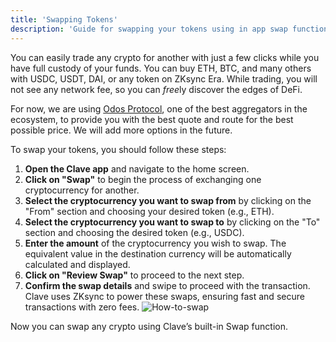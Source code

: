 ```yaml
---
title: 'Swapping Tokens'
description: 'Guide for swapping your tokens using in app swap function.'
---
```


You can easily trade any crypto for another with just a few clicks while you have full custody of your funds. You can buy ETH, BTC, and many others with USDC, USDT, DAI, or any token on ZKsync Era. While trading, you will not see any network fee, so you can *free*ly discover the edges of DeFi.

For now, we are using [Odos Protocol](https://app.odos.xyz/?ref=blog2.getclave.io), one of the best aggregators in the ecosystem, to provide you with the best quote and route for the best possible price. We will add more options in the future.

To swap your tokens, you should follow these steps: 

1. **Open the Clave app** and navigate to the home screen.
2. **Click on "Swap"** to begin the process of exchanging one cryptocurrency for another.
3. **Select the cryptocurrency you want to swap from** by clicking on the "From" section and choosing your desired token (e.g., ETH).
4. **Select the cryptocurrency you want to swap to** by clicking on the "To" section and choosing the desired token (e.g., USDC).
5. **Enter the amount** of the cryptocurrency you wish to swap. The equivalent value in the destination currency will be automatically calculated and displayed.
6. **Click on "Review Swap"** to proceed to the next step.
7. **Confirm the swap details** and swipe to proceed with the transaction. Clave uses ZKsync to power these swaps, ensuring fast and secure transactions with zero fees.
![How-to-swap](images/sendtoken4.png)

Now you can swap any crypto using Clave’s built-in Swap function.

